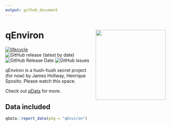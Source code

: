 ```yaml
---
output: github_document
---
```

# qEnviron <img src="inst/qenviron_hexlogo.png" align="right" width="220"/>

<!-- badges: start -->

[![lifecycle](https://img.shields.io/badge/lifecycle-experimental-orange.svg)](https://www.tidyverse.org/lifecycle/#experimental)
![GitHub release (latest by
date)](https://img.shields.io/github/v/release/globalgov/qStates)
![GitHub Release
Date](https://img.shields.io/github/release-date/globalgov/qstates)
![GitHub
issues](https://img.shields.io/github/issues-raw/globalgov/qStates)
<!-- [![HitCount](http://hits.dwyl.com/globalgov/qStates.svg)](http://hits.dwyl.com/globalgov/qStates) -->
<!-- [![Codecov test
coverage](https://codecov.io/gh/globalgov/qStates/branch/main/graph/badge.svg)](https://codecov.io/gh/globalgov/qStates?branch=main) -->
<!-- ![GitHub All Releases](https://img.shields.io/github/downloads/jhollway/roctopus/total) -->
<!-- badges: end -->

qEnviron is a hush-hush secret project (for now) by James Hollway, Henrique Sposito. 
Please watch this space. 

Check out [qData](https://github.com/globalgov/qData) for more.

## Data included

```r
qData::report_data(pkg = "qEnviron")
```
